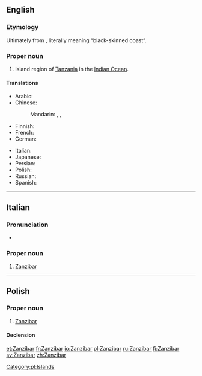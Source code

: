 {{also|zanzibar}}
==English==
{{wikipedia}}

===Etymology===
Ultimately from {{etyl|fa|en}} {{term|زنگبار|tr=zangibâr|lang=fa}}, literally meaning “black-skinned coast”.

===Proper noun===
{{en-proper noun}}

# Island region of [[Tanzania]] in the [[Indian Ocean]].

====Translations====
{{trans-top|island region}}
* Arabic: {{t-|ar|زنجبار‎|m|tr=zanjibār|sc=Arab}}
* Chinese:
*: Mandarin: {{t|cmn|桑給巴爾|sc=Hani}}, {{t|cmn|桑给巴尔|tr=Sāngjǐbā'ěr|sc=Hani}}, {{t|cmn|佔吉巴|tr=Zhànjíbā|sc=Hani}}
* Finnish: {{t-|fi|Sansibar}}
* French: {{t+|fr|Zanzibar|m}}
* German: {{t-|de|Sansibar|n}}
{{trans-mid}}
* Italian: {{t-|it|Zanzibar}}
* Japanese: {{t-|ja|ザンジバル|tr=Zanjibaru|sc=Jpan}}
* Persian: {{t+|fa|زنگبار|tr=Zangebâr}}
* Polish: {{t+|pl|Zanzibar|m}}
* Russian: {{t-|ru|Занзибар|m|tr=Zanzibár}}
* Spanish: {{t-|es|Zanzibar|m}}
{{trans-bottom}}

----

==Italian==

===Pronunciation===
* {{IPA|/dzandzibar/|lang=it}}

===Proper noun===
{{it-proper noun|g=f}}

# [[#English|Zanzibar]]

----

==Polish==
{{wikipedia|lang=pl}}

===Proper noun===
{{head|pl|proper noun|g=m}}

# [[#English|Zanzibar]]

====Declension====
{{pl-decl-noun-sing|Zanzibar|Zanzibaru|Zanzibarowi|Zanzibar|Zanzibarem|Zanzibarze|Zanzibarze}}

[[Category:pl:Islands]]

[[et:Zanzibar]]
[[fr:Zanzibar]]
[[io:Zanzibar]]
[[pl:Zanzibar]]
[[ru:Zanzibar]]
[[fi:Zanzibar]]
[[sv:Zanzibar]]
[[zh:Zanzibar]]
